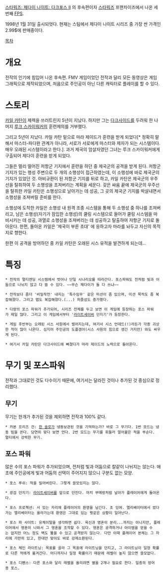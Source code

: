 [[스타워즈: 제다이 나이트: 다크포스 II]] 의 후속편이자 [[스타워즈]] 프랜차이즈에서 나온 세 번째 [[FPS]].

1998년 1월 31일 출시되엇다. 현재는 스팀에서 제다이 나이트 시리즈 중 가장 싼 가격인 2.99$에 판매중이다.

[[목차]]

= 개요 =
전작의 인기에 힘입어 나온 후속편. FMV 게임이었던 전작과 달리 모든 동영상은 게임 그래픽으로 제작되었으며, 처음으로 주인공이 아닌 다른 캐릭터로 플레이를 할 수 있다.

= 스토리 =
[[카일 카탄]]이 제렉을 쓰러트린지 5년이 지났다. 하지만 그는 [[다크사이드]]를 두려워 한 나머지 [[루크 스카이워커]]의 훈련제의를 거부했다.

그리고 5년이 지났다. 카일 카탄 밑으로 마라 제이드가 훈련을 받게 되었다[* 정확히 말해서 마스터-파다완 관계가 아니라, 서로가 서로에게 마스터와 제자가 되는 시스템이다. 매우 오래된 시스템이라고 한다.]. 과거 제국의 암살자였던 그녀는 루크 스카이워커에게 구출되어 제다이 훈련을 받게 되었다.

그들은 멀리 떨어진 저항군 기지에서 훈련을 하던 중 제국군의 공격을 받게 된다. 저항군 기지가 있는 행성 주변으로 두 개의 소행성이 접근하였는데, 이 소행성에 바로 제국군의 기지가 있었던 것. 아비규환이 된 저항군 기지를 뒤로 하고, 카일 카탄은 제국군의 우주선을 탈취하여 두 소행성을 조져버리는 계획을 세운다. 갖은 싸움 끝에 제국군의 우주선을 탈취한 카일 카탄은 소행성으로 날아가는 데 성공, 그 곳의 제국군 기지를 박살내면서 소행성을 조져버릴 준비를 한다.

소행성에 도착한 카일은 소행성 내 원격 조종 시스템을 통해 두 소행성 중 하나를 조져버리고, 남은 소행성(자기가 잠입한 소행성)의 쿨링 시스템으로 들어가 쿨링 시스템을 마비시키는 데 성공, 과열로 소행성을 조져버리는 데 성공하고 탈출하여 저항군 기지로 돌아온다. 한편, 돌아온 카일은 '제국이 부른 초대' 에 응하고자 마라를 놔두고 자신의 목적지로 향한다.

한편 이 공격을 방어하던 중 카일 카탄은 오래된 시스 유적을 발견하게 되는데...

= 특징 =
 * 전작의 멀티엔딩 시스템에서 벗어나 단일 시나리오를 따라간다. 포스파워도 전처럼 빛과 어둠으로 나뉘지 않고 다 쓸 수 있다. ~~무슨 제다이가 둘 다 쓰냐~~

 * 전작보다 좀더 '비밀작전' 내지는 '특수임무' 같은 미션이 좀 있으며, 미션 목적도 좀 복잡해졌다. 그리고 맵도 복잡해졌다.(...) 퍼즐성도 증가했다.

 * 다량의 포스 파워가 추가되어, 시리즈 전체를 두고 보면 이 게임에 등장하는 포스 파워가 제일 많다. 그리고 이 게임에서부터 '[[라이트세이버]] 던지기'가 등장한다. 

 * 게임 후반부는 오래된 시스 사원에서 벌어지는데, 여기서 시스 언데드(!)라든가 각종 괴상한 적이 많이 나온다. 심지어 주인공의 도플갱어(시스 사원의 힘으로 생긴 거지만) 와도 싸우게 된다.

 * 여기서 카일 카탄은 다크사이드에 빠졌다가 마라 제이드의 노력으로 돌아온다. 

= 무기 및 포스파워 =
전작과 그대로인 것도 다수이기 때문에, 여기서는 달라진 것이나 추가된 것 중심으로 정리했다.
== 무기 ==
무기는 한개가 추가된 것을 제외하면 전작과 100% 같다. 

 * 카본 프리즈 건: [[한 솔로]]가 냉동보관된 것을 기억하는가? 바로 그 무기다. 1번 모드는 냉동 빔을 쏜다. 당연히 맞다 보면 언다. 2번 모드는 무기를 휘둘러 얼어붙은 적을 부순다.
 멀티에서 강력한 무기.

== 포스 파워 ==
많은 수의 포스 파워가 추가되었으며, 전처럼 빛과 어둠으로 칼같이 나뉘지는 않는다. 애초에 주인공에게 빛과 어둠의 선택이 주어지지 않으니 구분도 없는 모양.

 * 포스 푸쉬: 적을 밀어버린다. 그렇게 쓸모있지는 않다.

 * 광검 던지기: [[라이트세이버]]를 앞으로 던진다. 마치 부메랑처럼 날아가 플레이어에게 돌아온다.

 * 포스 프로젝션: 서 있는 자리에 플레이어의 환영을 남긴다. 초 잉여. 엘리베이터에서 썼다가는 엘리베이터는 올라가는데 환영은 그대로 있는 뭣같은 상황이 일어난다.

 * 포스 파 사이트: 유체이탈을 생각하면 쉽다. 육신과 영혼이 분리...까지는 아니지만, 플레이어에서 영혼이 나와서 그 영혼을 조작할 수 있다. 영혼은 공격하거나 아이템을 얻을 수는 없지만 어느 정도 벽도 뚫을 수 있고 공격받지 않는다. 다만 이때 플레이어 본체는 그 자리에 가만히 있고, 한대만 맞아도 바로 강제소환된다.

 * 포스 체인 라이트닝: 목표를 골라 그 목표에 라이트닝을 던지고, 그 라이트닝이 일정 확률로 다른 적에게 옮겨간다. 어디까지나 일정 확률이기 때문에 레벨이 높지 않으면 쓸모없다.

 * 포스 디펜스: 다른 포스와 달리 레벨을 올리려면 별을 2개나 필요로 한다. 일종의 방어용 포스.
